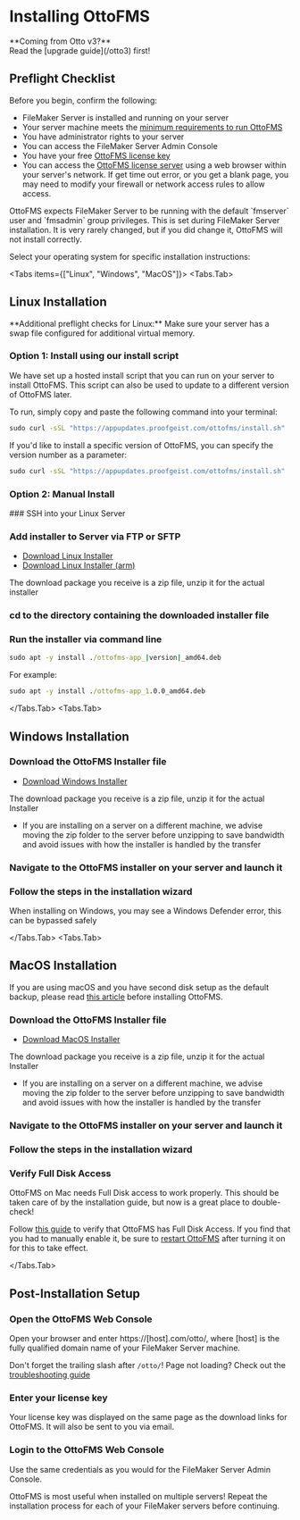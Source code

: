 
# Installing OttoFMS

<Callout>
  **Coming from Otto v3?** <br />
  <span>Read the [upgrade guide](/otto3) first!</span>
</Callout>

## Preflight Checklist

Before you begin, confirm the following:

- FileMaker Server is installed and running on your server
- Your server machine meets the [minimum requirements to run OttoFMS](/tech-specs)
- You have administrator rights to your server
- You can access the FileMaker Server Admin Console
- You have your free [OttoFMS license key](https://www.proofgeist.com/products/ottofms-filemaker-server-superpowers)
- You can access the [OttoFMS license server](https://edd-sl-proxy.geistgate.com) using a web browser within your server's network. If get time out error, or you get a blank page, you may need to modify your firewall or network access rules to allow access.

<Callout type="warning">
  OttoFMS expects FileMaker Server to be running with the default `fmserver`
  user and `fmsadmin` group privileges. This is set during FileMaker Server
  installation. It is very rarely changed, but if you did change it, OttoFMS
  will not install correctly.
</Callout>

Select your operating system for specific installation instructions:

<Tabs items={["Linux", "Windows", "MacOS"]}>
  <Tabs.Tab>
 ## Linux Installation
  <Callout type="info">
**Additional preflight checks for Linux:**  
   <span>Make sure your server has a swap file configured for additional virtual memory.</span>
   </Callout>

### Option 1: Install using our install script

We have set up a hosted install script that you can run on your server to install OttoFMS. This script can also be used to update to a different version of OttoFMS later.

To run, simply copy and paste the following command into your terminal:

```cmd copy
sudo curl -sSL "https://appupdates.proofgeist.com/ottofms/install.sh" | bash
```

If you'd like to install a specific version of OttoFMS, you can specify the version number as a parameter:

```cmd copy
sudo curl -sSL "https://appupdates.proofgeist.com/ottofms/install.sh" | bash -s -- -v 4.0.1-beta.19
```

### Option 2: Manual Install

<Steps>
### SSH into your Linux Server

### Add installer to Server via FTP or SFTP

- [Download Linux Installer](https://console.ottomatic.cloud/downloads/ottofms/latest/amd)
- [Download Linux Installer (arm)](https://console.ottomatic.cloud/downloads/ottofms/latest/arm)

The download package you receive is a zip file, unzip it for the actual installer

### cd to the directory containing the downloaded installer file

### Run the installer via command line

```cmd copy
sudo apt -y install ./ottofms-app_|version|_amd64.deb
```

For example:

```cmd copy
sudo apt -y install ./ottofms-app_1.0.0_amd64.deb
```

 </Steps>

</Tabs.Tab>
  <Tabs.Tab>

## Windows Installation

<Steps>

### Download the OttoFMS Installer file

- [Download Windows Installer](https://console.ottomatic.cloud/downloads/ottofms/latest/win)

The download package you receive is a zip file, unzip it for the actual Installer

- If you are installing on a server on a different machine, we advise moving the zip folder to the server before unzipping to save bandwidth and avoid issues with how the installer is handled by the transfer

### Navigate to the OttoFMS installer on your server and launch it

### Follow the steps in the installation wizard

<Callout>
  When installing on Windows, you may see a Windows Defender error, this can be
  bypassed safely
</Callout>

</Steps>

  </Tabs.Tab>
  <Tabs.Tab>
  
  
## MacOS Installation
<Callout type="info">

If you are using macOS and you have second disk setup as the default backup, please read [this article](/guides/mac-second-disk) before installing OttoFMS.

</Callout>

<Steps>

### Download the OttoFMS Installer file

- [Download MacOS Installer](https://console.ottomatic.cloud/downloads/ottofms/latest/mac)

The download package you receive is a zip file, unzip it for the actual Installer

- If you are installing on a server on a different machine, we advise moving the zip folder to the server before unzipping to save bandwidth and avoid issues with how the installer is handled by the transfer

### Navigate to the OttoFMS installer on your server and launch it

### Follow the steps in the installation wizard

### Verify Full Disk Access

OttoFMS on Mac needs Full Disk access to work properly. This should be taken care of by the installation guide, but now is a great place to double-check!

Follow [this guide](/guides/mac-second-disk) to verify that OttoFMS has Full Disk Access. If you find that you had to manually enable it, be sure to [restart OttoFMS](/managing-ottofms/starting-stopping#macos) after turning it on for this to take effect.

</Steps>

  </Tabs.Tab>
</Tabs>

## Post-Installation Setup

<Steps>

### Open the OttoFMS Web Console

Open your browser and enter https://[host].com/otto/, where [host] is the fully qualified domain name of your FileMaker Server machine.

<Callout type="info">Don't forget the trailing slash after `/otto/`!</Callout>
<Callout>Page not loading? Check out the [troubleshooting guide](/ottofms-troubleshooting)</Callout>

### Enter your license key

Your license key was displayed on the same page as the download links for OttoFMS. It will also be sent to you via email.

### Login to the OttoFMS Web Console

Use the same credentials as you would for the FileMaker Server Admin Console.

</Steps>

<Callout>
  OttoFMS is most useful when installed on multiple servers! Repeat the
  installation process for each of your FileMaker servers before continuing.
</Callout>